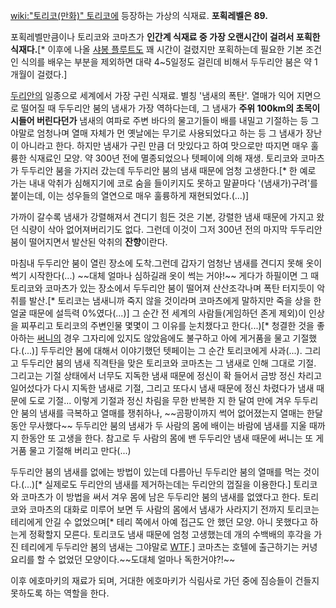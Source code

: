 [[wiki:"토리코(만화)" 토리코]]에 등장하는 가상의 식재료.
'''포획레벨은 89.'''

포획레벨만큼이나 토리코와 코마츠가 '''인간계 식재료 중 가장 오랜시간이 걸려서 포획한 식재다.'''[* 이후에 나올 [[샤봉 플루트]]도 꽤 시간이 걸렸지만 포획하는데 필요한 기본 조건인 식의를 배우는 부분을 제외하면 대략 4~5일정도 걸린데 비해서 두두리안 붐은 약 1개월이 걸렸다.]

[[두리안]]의 일종으로 세계에서 가장 구린 식재료. 별칭 '냄새의 폭탄'. 열매가 익어 지면으로 떨어질 때 두두리안 붐의 냄새가 가장 역하다는데, 그 냄새가 '''주위 100km의 초목이 시들어 버린다던가''' 냄새의 여파로 주변 바다의 물고기들이 배를 내밀고 기절하는 등 그야말로 엄청나며 열매 자체가 먼 옛날에는 무기로 사용되었다고 하는 등 그 냄새가 장난이 아니라고 한다. 하지만 냄새가 구린 만큼 더 맛있다고 하여 맛으로만 따지면 매우 훌륭한 식재료인 모양. 약 300년 전에 멸종되었으나 텟페이에 의해 재생. 토리코와 코마츠가 두두리안 붐을 가지러 갔는데 두두리안 붐의 냄새 때문에 엄청 고생한다.[* 한 예로 가는 내내 악취가 심해지기에 코로 숨을 들이키지도 못하고 말끝마다 '(냄새가)구려'를 붙이는데, 이는 성우들의 열연으로 매우 훌륭하게 재현되었다.(...)]

가까이 갈수록 냄새가 강렬해져서 견디기 힘든 것은 기본, 강렬한 냄새 때문에 가지고 왔던 식량이 삭아 없어져버리기도 없다. 그런데 이것이 그저 300년 전의 마지막 두두리안 붐이 떨어지면서 발산된 악취의 '''잔향'''이란다.
 
마침내 두두리안 붐이 열린 장소에 도착.그런데 갑자기 엄청난 냄새를 견디지 못해 옷이 썩기 시작한다(...) ~~대체 얼마나 심하길래 옷이 썩는 거야!~~ 게다가 하필이면 그 때 토리코와 코마츠가 있는 장소에서 두두리안 붐이 떨어져 산산조각나며 폭탄 터지듯이 악취를 발산.[* 토리코는 냄새니까 죽지 않을 것이라며 코마츠에게 말하지만 죽을 상을 한 얼굴 때문에 설득력 0%였다(...)] 그 순간 전 세계의 사람들(게임하던 존게 제외)이 인상을 찌푸리고 토리코의 주변인물 몇몇이 그 이유를 눈치챘다고 한다(...)[* 청결한 것을 좋아하는 [[써니]]의 경우 그자리에 있지도 않았음에도 불구하고 아에 게거품을 물고 기절했다.(...)] 두두리안 봄에 대해서 이야기했던 텟페이는 그 순간 토리코에게 사과(...). 그리고 두두리안 붐의 냄새 직격탄을 맞은 토리코와 코마츠는 그 냄새로 인해 그대로 기절. 그리고는 기절 상태에서 너무도 지독한 냄새 때문에 정신이 확 들어서 금방 정신 차리고 일어섰다가 다시 지독한 냄새로 기절, 그리고 또다시 냄새 때문에 정신 차렸다가 냄새 때문에 도로 기절... 이렇게 기절과 정신 차림을 무한 반복한 지 한 달여 만에 겨우 두두리안 붐의 냄새를 극복하고 열매를 쟁취하나, ~~곰팡이까지 썩어 없어졌는지 열매는 한달동안 무사했다~~ 두두리안 붐의 냄새가 두 사람의 몸에 배이는 바람에 냄새를 지울 때까지 한동안 또 고생을 한다. 참고로 두 사람의 몸에 밴 두두리안 냄새 때문에 써니는 또 게거품 물고 기절해 버리고 만다(...)

두두리안 붐의 냄새를 없에는 방법이 있는데 다름아닌 두두리안 붐의 열매를 먹는 것이다.(...)[* 실제로도 두리안의 냄새를 제거하는데는 두리안의 껍질을 이용한다.] 토리코와 코마츠가 이 방법을 써서 겨우 몸에 남은 두두리안 붐의 냄새를 없앴다고 한다. 토리코와 코마츠의 대화로 미루어 보면 두 사람의 몸에서 냄새가 사라지기 전까지 토리코는 테리에게 안길 수 없었으며[* 테리 쪽에서 아예 접근도 안 했던 모양. 아니 못했다고 하는게 정확할지 모른다. 토리코도 냄새 때문에 엄청 고생했는데 개의 수백배의 후각을 가진 테리에게 두두리안 봄의 냄새는 그야말로 [[WTF]].] 코마츠는 호텔에 출근하기는 커녕 요리를 할 수 없었던 모양이다.~~도대체 얼마나 독한거야?!~~

이후 에호마키의 재료가 되며, 거대한 에호마키가 식림사로 가던 중에 짐승들이 건들지 못하도록 하는 역할을 한다.
